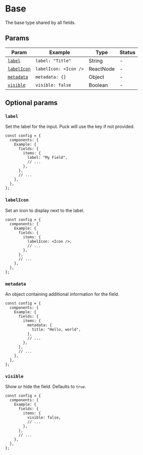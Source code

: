 # Base

The base type shared by all fields.

## Params

| Param                     | Example               | Type      | Status |
| ------------------------- | --------------------- | --------- | ------ |
| [`label`](#label)         | `label: "Title"`      | String    | -      |
| [`labelIcon`](#labelicon) | `labelIcon: <Icon />` | ReactNode | -      |
| [`metadata`](#metadata)   | `metadata: {}`        | Object    | -      |
| [`visible`](#visible)     | `visible: false`      | Boolean   | -      |

## Optional params

### `label`

Set the label for the input. Puck will use the key if not provided.

```tsx {6} copy
const config = {
  components: {
    Example: {
      fields: {
        items: {
          label: "My Field",
          // ...
        },
      },
      // ...
    },
  },
};
```

### `labelIcon`

Set an icon to display next to the label.

```tsx {6} copy
const config = {
  components: {
    Example: {
      fields: {
        items: {
          labelIcon: <Icon />,
          // ...
        },
      },
      // ...
    },
  },
};
```

### `metadata`

An object containing additional information for the field.

```tsx {6-8} copy
const config = {
  components: {
    Example: {
      fields: {
        items: {
          metadata: {
            title: "Hello, world",
          },
          // ...
        },
      },
      // ...
    },
  },
};
```

### `visible`

Show or hide the field. Defaults to `true`.

```tsx {6-8} copy
const config = {
  components: {
    Example: {
      fields: {
        items: {
          visible: false,
          // ...
        },
      },
      // ...
    },
  },
};
```
